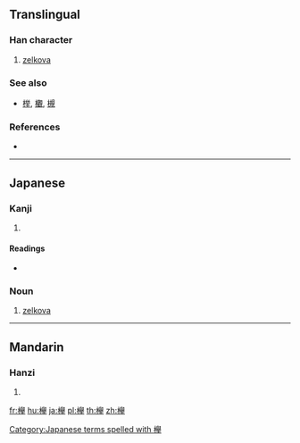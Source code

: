{{also|榉|櫸|﨔}}
==Translingual==

===Han character===
{{Han char|rn=75|rad=木|as=10|sn=14|four=|canj=DHCQ,XDHCQ}}

# [[zelkova]]

===See also===
* [[榉]], [[欟]], [[槻]]<!-- look like variants of the same character? -->

===References===
* {{Han ref|kx=0563.061|dkj=15883|hdz=21321.071|uh=6B05|ud=27397}}

----

==Japanese==

===Kanji===
{{ja-kanji|grade=|rs=木10}}

# {{defn|lang=ja|sort=木10}}

====Readings====
* {{ja-readings|on=[[きょ]] (kyo)|kun=[[けやき]] (keyaki)}}

===Noun===
{{ja-noun|k|rom=keyaki|kata=ケヤキ|hira=けやき}}

# [[zelkova]]

[[Category:Japanese terms spelled with 欅]]

----

==Mandarin==

===Hanzi===
{{cmn-hanzi|pin=[[jǔ]] ([[ju3]]), [[luǒ]] ([[luo3]])|wg=chü<sup>3</sup>, lo<sup>3</sup>}}

# {{defn|lang=cmn|sort=木10}}

[[fr:欅]]
[[hu:欅]]
[[ja:欅]]
[[pl:欅]]
[[th:欅]]
[[zh:欅]]